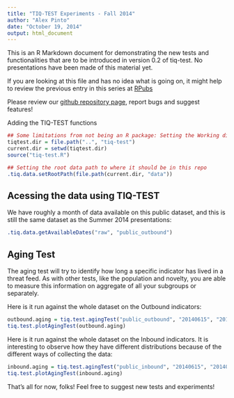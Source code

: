 ```yaml
---
title: "TIQ-TEST Experiments - Fall 2014"
author: "Alex Pinto"
date: "October 19, 2014"
output: html_document
---
```


This is an R Markdown document for demonstrating the new tests and functionalities
that are to be introduced in version 0.2 of tiq-test. No presentations have been made of this
material yet.

If you are looking at this file and has no idea what is going on, it might help to review
the previous entry in this series at [RPubs](http://rpubs.com/alexcpsec/tiq-test-Summer2014-2)

Please review our [github repository page](https://github.com/mlsecproject/tiq-test),
report bugs and suggest features!

Adding the TIQ-TEST functions
```r
## Some limitations from not being an R package: Setting the Working directory
tiqtest.dir = file.path("..", "tiq-test")
current.dir = setwd(tiqtest.dir)
source("tiq-test.R")

## Setting the root data path to where it should be in this repo
.tiq.data.setRootPath(file.path(current.dir, "data"))
```

## Acessing the data using TIQ-TEST

We have roughly a month of data available on this public dataset, and this is still
the same dataset as the Summer 2014 presentations:
```r
.tiq.data.getAvailableDates("raw", "public_outbound")
```

## Aging Test

The aging test will try to identify how long a specific indicator has lived in a
threat feed. As with other tests, like the population and novelty, you are able
to measure this information on aggregate of all your subgroups or separately.

Here is it run against the whole dataset on the Outbound indicators:

```r
outbound.aging = tiq.test.agingTest("public_outbound", "20140615", "20140715")
tiq.test.plotAgingTest(outbound.aging)
```

Here is it run against the whole dataset on the Inbound indicators. It is interesting
to observe how they have different distributions because of the different ways of collecting
the data:

```r
inbound.aging = tiq.test.agingTest("public_inbound", "20140615", "20140715")
tiq.test.plotAgingTest(inbound.aging)
```

That's all for now, folks! Feel free to suggest new tests and experiments!
